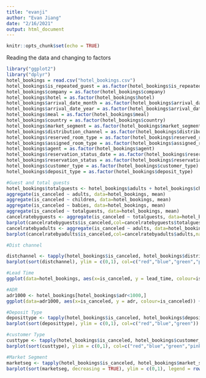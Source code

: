 ```yaml
---
title: "evanji"
author: "Evan Jiang"
date: "2/16/2021"
output: html_document
---
```


```r
knitr::opts_chunk$set(echo = TRUE)
```


Reading the data and changing to factors
```r
library("ggplot2")
library("dplyr")
hotel_bookings = read.csv("hotel_bookings.csv")
hotel_bookings$is_repeated_guest = as.factor(hotel_bookings$is_repeated_guest)
hotel_bookings$company = as.factor(hotel_bookings$company)
hotel_bookings$hotel = as.factor(hotel_bookings$hotel)
hotel_bookings$arrival_date_month = as.factor(hotel_bookings$arrival_date_month)
hotel_bookings$arrival_date_year = as.factor(hotel_bookings$arrival_date_year)
hotel_bookings$meal = as.factor(hotel_bookings$meal)
hotel_bookings$country = as.factor(hotel_bookings$country)
hotel_bookings$market_segment = as.factor(hotel_bookings$market_segment)
hotel_bookings$distribution_channel = as.factor(hotel_bookings$distribution_channel)
hotel_bookings$reserved_room_type = as.factor(hotel_bookings$reserved_room_type)
hotel_bookings$assigned_room_type = as.factor(hotel_bookings$assigned_room_type)
hotel_bookings$agent = as.factor(hotel_bookings$agent)
hotel_bookings$reservation_status_date = as.factor(hotel_bookings$reservation_status_date)
hotel_bookings$reservation_status = as.factor(hotel_bookings$reservation_status)
hotel_bookings$customer_type = as.factor(hotel_bookings$customer_type)
hotel_bookings$deposit_type = as.factor(hotel_bookings$deposit_type)
```

```r
#Guest and total guests
hotel_bookings$totalguests <- hotel_bookings$adults + hotel_bookings$children + hotel_bookings$babies
aggregate(is_canceled ~ adults, data=hotel_bookings, mean)
aggregate(is_canceled ~ children, data=hotel_bookings, mean)
aggregate(is_canceled ~ babies, data=hotel_bookings, mean)
aggregate(is_canceled ~ totalguests, data=hotel_bookings, mean)
cancelratebyguests <- aggregate(is_canceled ~ totalguests, data=hotel_bookings, mean)
barplot(cancelratebyguests$is_canceled,col=cancelratebyguests$totalguests,names.arg=cancelratebyguests$totalguests,xlab="Total Number of Guests",ylab="Cancellation Rate",border=TRUE,axes=TRUE,ylim=c(0,1))
cancelratebyadults <- aggregate(is_canceled ~ adults, data=hotel_bookings, mean)
barplot(cancelratebyadults$is_canceled,col=cancelratebyadults$adults,names.arg=cancelratebyadults$adults,xlab="Total Number of Adults",ylab="Cancellation Rate",border=TRUE,axes=TRUE,ylim=c(0,1))
```

```r
#Dist channel

distchannel <- tapply(hotel_bookings$is_canceled, hotel_bookings$distribution_channel, mean, na.rm = TRUE)
barplot(sort(distchannel), ylim = c(0,1), col=c("red","blue","green","pink","yellow"))
```
```r
#Lead Time
ggplot(data=hotel_bookings, aes(x=is_canceled, y = lead_time, colour=is_canceled)) + geom_jitter(alpha = 0.25)
```
```r
#ADR
adr1000 <- hotel_bookings[hotel_bookings$adr<1000,]
ggplot(data=adr1000, aes(x=is_canceled, y = adr, colour=is_canceled)) + geom_jitter(alpha = 0.25)
```
```r
#Deposit Type
deposittype <- tapply(hotel_bookings$is_canceled, hotel_bookings$deposit_type, mean, na.rm = TRUE)
barplot(sort(deposittype), ylim = c(0,1), col=c("red","blue","green"))
```
```r
#customer Type
custtype <- tapply(hotel_bookings$is_canceled, hotel_bookings$customer_type, mean, na.rm = TRUE)
barplot(sort(custtype), ylim = c(0,1), col=c("red","blue","green","pink"))
```
```r
#Market Segment
marketseg <- tapply(hotel_bookings$is_canceled, hotel_bookings$market_segment, mean, na.rm = TRUE)
barplot(sort(marketseg, decreasing = TRUE), ylim = c(0,1), legend = rownames(sort(marketseg, decreasing = TRUE)), col=c("red","blue","green","pink","yellow","black","white","gray"))
```

